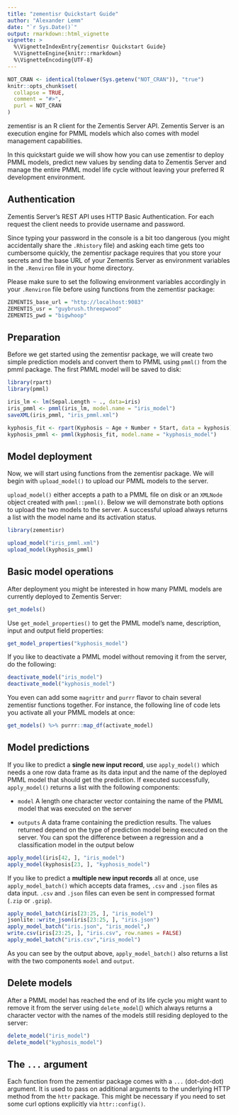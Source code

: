 ```yaml
---
title: "zementisr Quickstart Guide"
author: "Alexander Lemm"
date: "`r Sys.Date()`"
output: rmarkdown::html_vignette
vignette: >
  %\VignetteIndexEntry{zementisr Quickstart Guide}
  %\VignetteEngine{knitr::rmarkdown}
  %\VignetteEncoding{UTF-8}
---
```


```r
NOT_CRAN <- identical(tolower(Sys.getenv("NOT_CRAN")), "true")
knitr::opts_chunk$set(
  collapse = TRUE,
  comment = "#>",
  purl = NOT_CRAN
)
```

zementisr is an R client for the Zementis Server API. Zementis Server is an execution engine for PMML models which also comes with model management capabilities. 

In this quickstart guide we will show how you can use zementisr to deploy PMML models, predict new values by sending data to Zementis Server and manage the entire PMML model life cycle without leaving your preferred R development environment. 

## Authentication 

Zementis Server's REST API uses HTTP Basic Authentication. For each request the client needs to provide username and password. 

Since typing your password in the console is a bit too dangerous (you might accidentally share the `.Rhistory` file) and asking each time gets too cumbersome quickly, the zementisr package requires that you store your secrets and the base URL of your Zementis Server as environment variables in the `.Renviron` file in your home directory.

Please make sure to set the following environment variables accordingly in your `.Renviron` file before using functions from the zementisr package:

``` r
ZEMENTIS_base_url = "http://localhost:9083"
ZEMENTIS_usr = "guybrush.threepwood"
ZEMENTIS_pwd = "bigwhoop"

```


## Preparation

Before we get started using the zementisr package, we will create two simple prediction models and convert them to PMML using `pmml()` from the pmml package. The first PMML model will be saved to disk: 

``` r
library(rpart)
library(pmml)

iris_lm <- lm(Sepal.Length ~ ., data=iris)
iris_pmml <- pmml(iris_lm, model.name = "iris_model")
saveXML(iris_pmml, "iris_pmml.xml")

kyphosis_fit <- rpart(Kyphosis ~ Age + Number + Start, data = kyphosis)
kyphosis_pmml <- pmml(kyphosis_fit, model.name = "kyphosis_model")
```


## Model deployment 

Now, we will start using functions from the zementisr package. We will begin with `upload_model()` to upload our PMML models to the server. 

`upload_model()` either accepts a path to a PMML file on disk or an `XMLNode` object created with `pmml::pmml()`. Below we will demonstrate both options to upload the two models to the server. A successful upload always returns a list with the model name and its activation status.

```r
library(zementisr)

upload_model("iris_pmml.xml")
upload_model(kyphosis_pmml)
```


## Basic model operations 

After deployment you might be interested in how many PMML models are currently deployed to Zementis Server:

```r
get_models()
```

Use `get_model_properties()` to get the PMML model's name, description, input and output field properties:

```r
get_model_properties("kyphosis_model")
```

If you like to deactivate a PMML model without removing it from the server, do the following:

```r
deactivate_model("iris_model")
deactivate_model("kyphosis_model")
```

You even can add some `magrittr` and `purrr` flavor to chain several zementisr functions together. For instance, the following line of code lets you activate all your PMML models at once:

```r
get_models() %>% purrr::map_df(activate_model)
```


## Model predictions 

If you like to predict a __single new input record__, use `apply_model()` which needs a one row data frame as its data input and the name of the deployed PMML model that should get the prediction. If executed successfully, `apply_model()` returns a list with the following components:

* `model` A length one character vector containing the name of the PMML model that was executed on the server

* `outputs` A data frame containing the prediction results. The values returned depend on the type of prediction model being executed on the server. You can spot the difference between a regression and a classification model in the output below

```r
apply_model(iris[42, ], "iris_model")
apply_model(kyphosis[23, ], "kyphosis_model")
```

If you like to predict a __multiple new input records__ all at once, use `apply_model_batch()` which accepts data frames, `.csv` and `.json` files as data input. `.csv` and `.json` files can even be sent in compressed format (`.zip` or `.gzip`).

```r
apply_model_batch(iris[23:25, ], "iris_model")
jsonlite::write_json(iris[23:25, ], "iris.json")
apply_model_batch("iris.json", "iris_model",)
write.csv(iris[23:25, ], "iris.csv", row.names = FALSE)
apply_model_batch("iris.csv","iris_model")
```

As you can see by the output above, `apply_model_batch()` also returns a list with the two components `model` and `output`.

## Delete models

After a PMML model has reached the end of its life cycle you might want to remove it from the server using `delete_model`() which always returns a character vector with the names of the models still residing deployed to the server:

```r
delete_model("iris_model")
delete_model("kyphosis_model")
```


## The `...` argument

Each function from the zementisr package comes with a `...` (dot-dot-dot) argument. It is used to pass on additional arguments to the underlying HTTP method from the `httr` package. This might be necessary if you need to set some curl options explicitly  via `httr::config()`.
